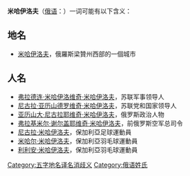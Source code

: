'''米哈伊洛夫'''（[[俄语|俄语]]：'''{{lang|ru|Михайлов}}'''）一词可能有以下含义：

==地名==
*[[米哈伊洛夫_(梁赞州)|米哈伊洛夫]]，俄羅斯梁贊州西部的一個城市

==人名==
*[[弗拉德连·米哈伊洛维奇·米哈伊洛夫|弗拉德连·米哈伊洛维奇·米哈伊洛夫]]，苏联军事领导人
*[[尼古拉·亚历山德罗维奇·米哈伊洛夫|尼古拉·亚历山德罗维奇·米哈伊洛夫]]，苏联党和国家领导人
*[[亚历山大·尼古拉耶维奇·米哈伊洛夫|亚历山大·尼古拉耶维奇·米哈伊洛夫]]，俄罗斯政治人物
*[[弗拉基米尔·谢尔盖耶维奇·米哈伊洛夫|弗拉基米尔·谢尔盖耶维奇·米哈伊洛夫]]，前俄罗斯空军总司令
*[[尼古拉·米哈伊洛夫|尼古拉·米哈伊洛夫]]，保加利亞足球運動員
*[[米哈尔·米哈伊洛夫|米哈尔·米哈伊洛夫]]，保加利亞羽毛球運動員
*[[利利安·米哈伊洛夫|利利安·米哈伊洛夫]]，保加利亞羽毛球運動員

{{Disambiguation|Mihaylov|Cat=五字姓氏消歧义}}
{{DEFAULTSORT:Mihaylov}}
[[Category:五字地名译名消歧义|Category:五字地名译名消歧义]]
[[Category:俄语姓氏|Category:俄语姓氏]]